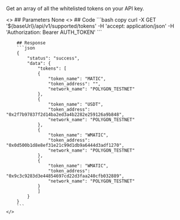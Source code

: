 
Get an array of all the whitelisted tokens on your API key.

<ColumnLayout>
    <>
        ## Parameters
        None
    </>
    <>
        ## Code
        ```bash copy
        curl -X GET '${baseUrl}/api/v1/supported/tokens' 
        -H 'accept: application/json' 
        -H 'Authorization: Bearer AUTH_TOKEN'
        ```

        ## Response
        ```json
        {
            "status": "success",
            "data": {
                "tokens": [
                {
                    "token_name": "MATIC",
                    "token_address": "",
                    "network_name": "POLYGON_TESTNET"
                },
                {
                    "token_name": "USDT",
                    "token_address": "0x2f7b97837f2d14ba2ed3a4b2282e259126a9b848",
                    "network_name": "POLYGON_TESTNET"
                },
                {
                    "token_name": "WMATIC",
                    "token_address": "0x0d500b1d8e8ef31e21c99d1db9a6444d3adf1270",
                    "network_name": "POLYGON_TESTNET"
                },
                {
                    "token_name": "WMATIC",
                    "token_address": "0x9c3c9283d3e44854697cd22d3faa240cfb032889",
                    "network_name": "POLYGON_TESTNET"
                }
                ]
            }
        }
        ```
    </>
</ColumnLayout>